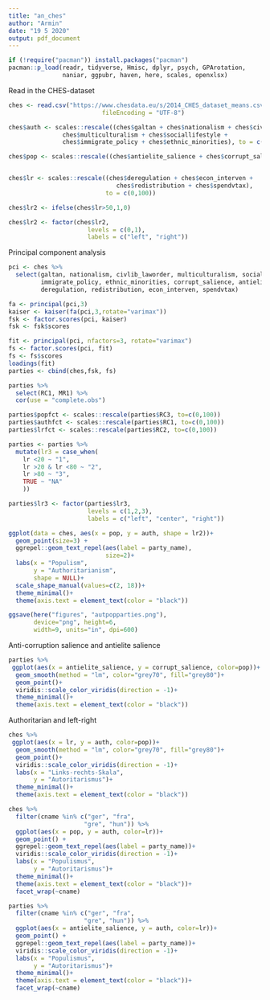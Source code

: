 ```yaml
---
title: "an_ches"
author: "Armin"
date: "19 5 2020"
output: pdf_document
---
```


```r

if (!require("pacman")) install.packages("pacman")
pacman::p_load(readr, tidyverse, Hmisc, dplyr, psych, GPArotation,
               naniar, ggpubr, haven, here, scales, openxlsx)

```

Read in the CHES-dataset
```r
ches <- read.csv("https://www.chesdata.eu/s/2014_CHES_dataset_means.csv", 
                          fileEncoding = "UTF-8")

ches$auth <- scales::rescale((ches$galtan + ches$nationalism + ches$civlib_laworder + 
               ches$multiculturalism + ches$sociallifestyle +
               ches$immigrate_policy + ches$ethnic_minorities), to = c(0,100))

ches$pop <- scales::rescale((ches$antielite_salience + ches$corrupt_salience), to = c(0,100))


ches$lr <- scales::rescale((ches$deregulation + ches$econ_interven +
                              ches$redistribution + ches$spendvtax),
                           to = c(0,100))

ches$lr2 <- ifelse(ches$lr>50,1,0)

ches$lr2 <- factor(ches$lr2,
                      levels = c(0,1),
                      labels = c("left", "right"))


```

Principal component analysis
```r

pci <- ches %>%
  select(galtan, nationalism, civlib_laworder, multiculturalism, sociallifestyle,
         immigrate_policy, ethnic_minorities, corrupt_salience, antielite_salience,
         deregulation, redistribution, econ_interven, spendvtax) 

fa <- principal(pci,3)
kaiser <- kaiser(fa(pci,3,rotate="varimax"))
fsk <- factor.scores(pci, kaiser)
fsk <- fsk$scores                       

fit <- principal(pci, nfactors=3, rotate="varimax")
fs <- factor.scores(pci, fit)
fs <- fs$scores                       
loadings(fit)
parties <- cbind(ches,fsk, fs) 

parties %>%
  select(RC1, MR1) %>%
  cor(use = "complete.obs")

parties$popfct <- scales::rescale(parties$RC3, to=c(0,100))
parties$authfct <- scales::rescale(parties$RC1, to=c(0,100))
parties$lrfct <- scales::rescale(parties$RC2, to=c(0,100))

parties <- parties %>%
  mutate(lr3 = case_when(
    lr <20 ~ "1",
    lr >20 & lr <80 ~ "2",
    lr >80 ~ "3",
    TRUE ~ "NA"
    ))

parties$lr3 <- factor(parties$lr3,
                      levels = c(1,2,3),
                      labels = c("left", "center", "right"))

```

```r

ggplot(data = ches, aes(x = pop, y = auth, shape = lr2))+
  geom_point(size=3) +
  ggrepel::geom_text_repel(aes(label = party_name),
                           size=2)+
  labs(x = "Populism",
       y = "Authoritarianism",
       shape = NULL)+
  scale_shape_manual(values=c(2, 18))+
  theme_minimal()+
  theme(axis.text = element_text(color = "black"))

ggsave(here("figures", "autpopparties.png"),
       device="png", height=6, 
       width=9, units="in", dpi=600)

```


Anti-corruption salience and antielite salience
```r
parties %>%
 ggplot(aes(x = antielite_salience, y = corrupt_salience, color=pop))+
  geom_smooth(method = "lm", color="grey70", fill="grey80")+
  geom_point()+
  viridis::scale_color_viridis(direction = -1)+
  theme_minimal()+
  theme(axis.text = element_text(color = "black"))

```

Authoritarian and left-right

```r
ches %>%
 ggplot(aes(x = lr, y = auth, color=pop))+
  geom_smooth(method = "lm", color="grey70", fill="grey80")+
  geom_point()+
  viridis::scale_color_viridis(direction = -1)+
  labs(x = "Links-rechts-Skala",
       y = "Autoritarismus")+
  theme_minimal()+
  theme(axis.text = element_text(color = "black"))


```





```r

ches %>%
  filter(cname %in% c("ger", "fra",
                     "gre", "hun")) %>%
  ggplot(aes(x = pop, y = auth, color=lr))+
  geom_point() +
  ggrepel::geom_text_repel(aes(label = party_name))+
  viridis::scale_color_viridis(direction = -1)+
  labs(x = "Populismus",
       y = "Autoritarismus")+
  theme_minimal()+
  theme(axis.text = element_text(color = "black"))+
  facet_wrap(~cname)

```

```r

parties %>%
  filter(cname %in% c("ger", "fra",
                     "gre", "hun")) %>%
  ggplot(aes(x = antielite_salience, y = auth, color=lr))+
  geom_point() +
  ggrepel::geom_text_repel(aes(label = party_name))+
  viridis::scale_color_viridis(direction = -1)+
  labs(x = "Populismus",
       y = "Autoritarismus")+
  theme_minimal()+
  theme(axis.text = element_text(color = "black"))+
  facet_wrap(~cname)

```